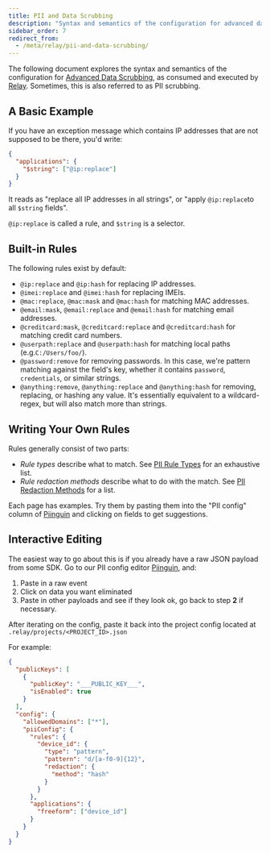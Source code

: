```yaml
---
title: PII and Data Scrubbing
description: "Syntax and semantics of the configuration for advanced data scrubbing, as consumed and executed by Relay."
sidebar_order: 7
redirect_from:
  - /meta/relay/pii-and-data-scrubbing/
---
```


The following document explores the syntax and semantics of the configuration for [Advanced Data Scrubbing], as consumed and executed by [Relay]. Sometimes, this is also referred to as PII scrubbing.

## A Basic Example

If you have an exception message which contains IP addresses that are not supposed to be there, you'd write:

```json
{
  "applications": {
    "$string": ["@ip:replace"]
  }
}
```

It reads as "replace all IP addresses in all strings", or "apply `@ip:replace`to all `$string` fields".

`@ip:replace` is called a rule, and `$string` is a selector.

## Built-in Rules

The following rules exist by default:

- `@ip:replace` and `@ip:hash` for replacing IP addresses.
- `@imei:replace` and `@imei:hash` for replacing IMEIs.
- `@mac:replace`, `@mac:mask` and `@mac:hash` for matching MAC addresses.
- `@email:mask`, `@email:replace` and `@email:hash` for matching email addresses.
- `@creditcard:mask`, `@creditcard:replace` and `@creditcard:hash` for matching credit card numbers.
- `@userpath:replace` and `@userpath:hash` for matching local paths (e.g.`C:/Users/foo/`).
- `@password:remove` for removing passwords. In this case, we're pattern matching against the field's key, whether it contains `password`, `credentials`, or similar strings.
- `@anything:remove`, `@anything:replace` and `@anything:hash` for removing, replacing, or hashing any value. It's essentially equivalent to a wildcard-regex, but will also match more than strings.

## Writing Your Own Rules

Rules generally consist of two parts:

- _Rule types_ describe what to match. See <a class href="https://develop.sentry.dev/pii/types/">PII Rule Types</a> for an exhaustive list.
- _Rule redaction methods_ describe what to do with the match. See <a class href="https://develop.sentry.dev/pii/methods/">PII Redaction Methods</a> for a list.

Each page has examples. Try them by pasting them into the
"PII config" column of [Piinguin] and clicking on fields to get suggestions.

## Interactive Editing

The easiest way to go about this is if you already have a raw JSON payload from some SDK. Go to our PII config editor [Piinguin], and:

1. Paste in a raw event
2. Click on data you want eliminated
3. Paste in other payloads and see if they look ok, go back to step **2** if necessary.

After iterating on the config, paste it back into the project config located at `.relay/projects/<PROJECT_ID>.json`

For example:

```json
{
  "publicKeys": [
    {
      "publicKey": "___PUBLIC_KEY___",
      "isEnabled": true
    }
  ],
  "config": {
    "allowedDomains": ["*"],
    "piiConfig": {
      "rules": {
        "device_id": {
          "type": "pattern",
          "pattern": "d/[a-f0-9]{12}",
          "redaction": {
            "method": "hash"
          }
        }
      },
      "applications": {
        "freeform": ["device_id"]
      }
    }
  }
}
```

[advanced data scrubbing]: https://docs.sentry.io/platform-redirect/?next=/data-management/advanced-datascrubbing/
[relay]: https://github.com/getsentry/relay
[piinguin]: https://getsentry.github.io/piinguin